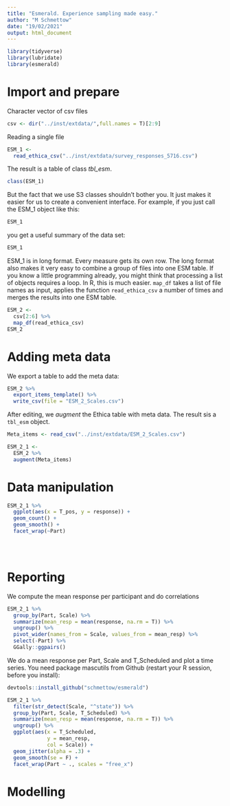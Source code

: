 ```yaml
---
title: "Esmerald. Experience sampling made easy."
author: "M Schmettow"
date: "19/02/2021"
output: html_document
---
```


```r
library(tidyverse)
library(lubridate)
library(esmerald)
```

# Import and prepare

Character vector of csv files

```r
csv <- dir("../inst/extdata/",full.names = T)[2:9]
```

Reading a single file

```r
ESM_1 <- 
  read_ethica_csv("../inst/extdata/survey_responses_5716.csv")
```

The result is a table of class *tbl_esm*.

```r
class(ESM_1)
```

But the fact that we use S3 classes shouldn't bother you. It just makes it easier for us to create a convenient interface. For example, if you just call the ESM_1 object like this:

```r
ESM_1
```

you get a useful summary of the data set:

```r
ESM_1
```

ESM_1 is in long format. Every measure gets its own row. The long format also makes it very easy to combine a group of files into one ESM table. If you know a little programming already, you might think that processing a list of objects requires a loop. In R, this is much easier. `map_df` takes a list of file names as input, applies the function `read_ethica_csv` a number of times and merges the results into  one ESM table.


```r
ESM_2 <- 
  csv[2:6] %>% 
  map_df(read_ethica_csv)
ESM_2
```


# Adding meta data

We export a table to add the meta data:

```r
ESM_2 %>% 
  export_items_template() %>% 
  write_csv(file = "ESM_2_Scales.csv")
```

After editing, we *augment* the Ethica table with meta data. The result sis a `tbl_esm` object.

```r
Meta_items <- read_csv("../inst/extdata/ESM_2_Scales.csv")

ESM_2_1 <- 
  ESM_2 %>% 
  augment(Meta_items)

```

# Data manipulation

```r
ESM_2_1 %>% 
  ggplot(aes(x = T_pos, y = response)) +
  geom_count() +
  geom_smooth() +
  facet_wrap(~Part)


  
```



# Reporting

We compute the mean response per participant and do correlations

```r
ESM_2_1 %>% 
  group_by(Part, Scale) %>% 
  summarize(mean_resp = mean(response, na.rm = T)) %>% 
  ungroup() %>% 
  pivot_wider(names_from = Scale, values_from = mean_resp) %>% 
  select(-Part) %>% 
  GGally::ggpairs()
```

We do a mean response per Part, Scale and T_Scheduled and plot a time series. You need package mascutils from Github (restart your R session, before you install):

```r
devtools::install_github("schmettow/esmerald")
```



```r
ESM_2_1 %>% 
  filter(str_detect(Scale, "^state")) %>% 
  group_by(Part, Scale, T_Scheduled) %>% 
  summarize(mean_resp = mean(response, na.rm = T)) %>% 
  ungroup() %>% 
  ggplot(aes(x = T_Scheduled,
             y = mean_resp,
             col = Scale)) +
  geom_jitter(alpha = .3) +
  geom_smooth(se = F) +
  facet_wrap(Part ~ ., scales = "free_x")
```


# Modelling



